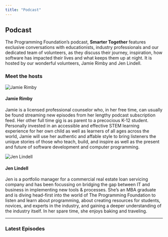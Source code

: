 ```yaml
---
title: "Podcast"
---
```


## Podcast

The Programming Foundation’s podcast, **Smarter Together** features exclusive conversations with educationists, industry professionals and our dedicated team of volunteers, as they discuss their journey, inspiration, how software has impacted their lives and what keeps them up at night. It is hosted by our wonderful volunteers, Jamie Rimby and Jen Lindell.

### Meet the hosts

![Jamie Rimby](./images/c0001d70-e9c2-4dbc-926d-4a9b36065293.png)

#### Jamie Rimby

Jamie is a licensed professional counselor who, in her free time, can usually be found streaming new episodes from her lengthy podcast subscription feed. Her other full time gig is as parent to a precocious K-12 student. Personally invested in an accessible and effective STEM learning experience for her own child as well as learners of all ages across the world, Jamie will use her authentic and affable style to bring listeners the unique stories of those who teach, build, and inspire as well as the present and future of software development and computer programming.

![Jen Lindell](./images/37415d95-9d40-47d6-90b5-84d60867ab2b.png)

#### Jen Lindell

Jen is a portfolio manager for a commercial real estate loan servicing company and has been focussing on bridging the gap between IT and business in implementing new tools & processes. She’s an MBA graduate and is diving head-first into the world of The Programming Foundation to listen and learn about programming, about creating resources for students, novices, and experts in the industry, and gaining a deeper understanding of the industry itself. In her spare time, she enjoys baking and traveling.

* * *

### Latest Episodes

